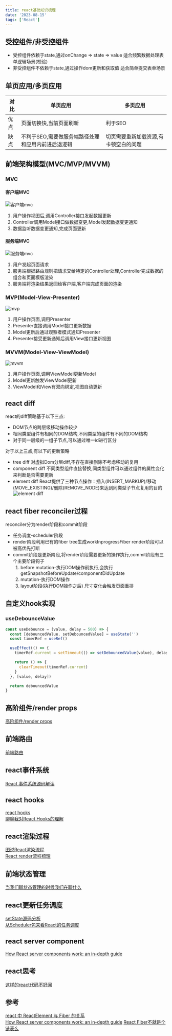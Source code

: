 ```yaml
---
title: react基础知识梳理
date: '2023-08-15'
tags: ['React']
---
```


## 受控组件/非受控组件

- 受控组件依赖于state,通过onChange => state => value 适合频繁数据处理表单逻辑场景(校验)
- 非受控组件不依赖于state,通过操作dom更新和获取值 适合简单提交表单场景

## 单页应用/多页应用

| 对比 | 单页应用                                           | 多页应用                              |
| ---- | -------------------------------------------------- | ------------------------------------- |
| 优点 | 页面切换快,当前页面刷新                            | 利于SEO                               |
| 缺点 | 不利于SEO,需要做服务端路径处理和应用内前进后退逻辑 | 切页需要重新加载资源,有卡顿空白的问题 |

## 前端架构模型(MVC/MVP/MVVM)

### MVC

#### 客户端MVC

![客户端mvc](/static/images/reactStatic/reactBase/mvc.png)

1. 用户操作视图后,调用Controller接口发起数据更新
2. Controller调用Model接口做数据变更,Model发起数据变更通知
3. 数据监听数据变更通知,完成页面更新

#### 服务端MVC

![服务端mvc](/static/images/reactStatic/reactBase/serverMvc.png)

1. 用户发起页面请求
2. 服务端根据路由规则把请求交给特定的Controller处理,Controller完成数据的组合和页面模版渲染
3. 服务端将渲染结果返回给客户端,客户端完成页面的渲染

### MVP(Model-View-Presenter)

![mvp](/static/images/reactStatic/reactBase/mvp.png)

1. 用户操作页面,调用Presenter
2. Presenter直接调用Model接口更新数据
3. Model更新后通过观察者模式通知Presenter
4. Presenter接受更新通知后调用View接口更新视图

### MVVM(Model-View-ViewModel)

![mvvm](/static/images/reactStatic/reactBase/mvvm.png)

1. 用户操作页面,调用ViewModel更新Model
2. Model更新触发ViewModel更新
3. ViewModel和View有双向绑定,视图自动更新

## react diff

react的diff策略基于以下三点:

- DOM节点的跨层级移动操作较少
- 相同类型组件有相同的DOM结构,不同类型的组件有不同的DOM结构
- 对于同一层级的一组子节点,可以通过唯一id进行区分

对于以上三点,有以下的更新策略

- tree diff 对虚拟Dom分层diff,不存在直接删除不考虑移动的复用
- component diff 不同类型组件直接替换,同类型组件可以通过组件的属性变化来判断是否需要更新
- element diff React提供了三种节点操作：插入(INSERT_MARKUP)/移动(MOVE_EXISTING)/删除(REMOVE_NODE)来达到同类型子节点复用的目的
  ![element diff](/static/images/reactStatic/reactBase/elementDiff.png)

## react fiber reconciler过程

reconciler分为render阶段和commit阶段

- 任务调度-scheduler阶段
- render阶段利用已有的fiber tree生成workInprogressFiber render阶段可以被高优先打断
- commit阶段是更新阶段,将render阶段需要更新的操作执行,commit阶段有三个主要阶段钩子
  1. before mutation-执行DOM操作前执行,会执行getSnapshotBeforeUpdate/componentDidUpdate
  2. mutation-执行DOM操作
  3. layout阶段(执行DOM操作之后) 尺寸变化会触发页面重排

## 自定义hook实现

### useDebounceValue

```javascript
const useDebounce = (value, delay = 500) => {
  const [debouncedValue, setDebouncedValue] = useState('')
  const timerRef = useRef()

  useEffect(() => {
    timerRef.current = setTimeout(() => setDebouncedValue(value), delay)

    return () => {
      clearTimeout(timerRef.current)
    }
  }, [value, delay])

  return debouncedValue
}
```

## 高阶组件/render props

[高阶组件/render props](https://icantunderstand.github.io/blogNew/blog/react/hoc)

## 前端路由

[前端路由](https://icantunderstand.github.io/blogNew/blog/react/history)

## react事件系统

[React 事件系统源码解读](https://icantunderstand.github.io/blogNew/blog/react/reactEvent)

## react hooks

[react hooks](https://icantunderstand.github.io/blogNew/blog/react/reactHooks)  
[聊聊我对React Hooks的理解](https://icantunderstand.github.io/blogNew/blog/react/thinkingInHooks)

## react渲染过程

[图说React渲染流程](https://icantunderstand.github.io/blogNew/blog/react/reactInterpretation)  
[React render流程梳理](https://icantunderstand.github.io/blogNew/blog/react/reactRender)

## 前端状态管理

[当我们聊状态管理的时候我们在聊什么](https://icantunderstand.github.io/blogNew/blog/react/stateControl)

## react更新任务调度

[setState源码分析](https://icantunderstand.github.io/blogNew/blog/react/setState)  
[从Scheduler包来看React的任务调度](https://icantunderstand.github.io/blogNew/blog/react/scheduler)

## react server component

[How React server components work: an in-depth guide](https://www.plasmic.app/blog/how-react-server-components-work)

## react思考

[这样的react代码不好闻](https://icantunderstand.github.io/blogNew/blog/react/reactAntiPattern)

## 参考

[react 中 ReactElement 与 Fiber 的关系](https://juejin.cn/post/7099810539315920926)  
[How React server components work: an in-depth guide](https://www.plasmic.app/blog/how-react-server-components-work)
[React Fiber不就是个链表么](https://juejin.cn/post/7159118990999191582)
